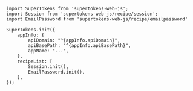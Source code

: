 
```tsx
import SuperTokens from 'supertokens-web-js';
import Session from 'supertokens-web-js/recipe/session';
import EmailPassword from 'supertokens-web-js/recipe/emailpassword'

SuperTokens.init({
    appInfo: {
        apiDomain: "^{appInfo.apiDomain}",
        apiBasePath: "^{appInfo.apiBasePath}",
        appName: "...",
    },
    recipeList: [
        Session.init(),
        EmailPassword.init(),
    ],
});
```
